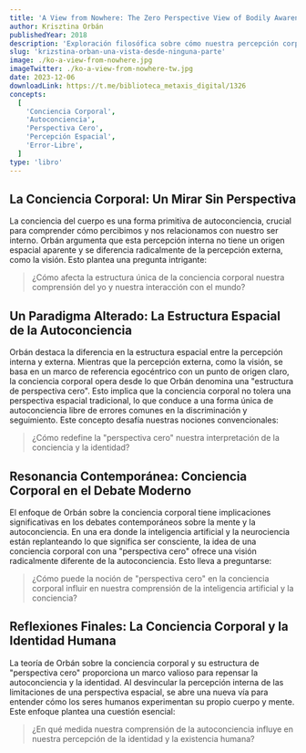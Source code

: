 ```yaml
---
title: 'A View from Nowhere: The Zero Perspective View of Bodily Awareness'
author: Krisztina Orbán
publishedYear: 2018
description: 'Exploración filosófica sobre cómo nuestra percepción corporal interna, libre de errores comunes en la percepción externa, define nuestra autoconciencia y comprensión del yo.'
slug: 'krizstina-orban-una-vista-desde-ninguna-parte'
image: ./ko-a-view-from-nowhere.jpg
imageTwitter: ./ko-a-view-from-nowhere-tw.jpg
date: 2023-12-06
downloadLink: https://t.me/biblioteca_metaxis_digital/1326
concepts:
  [
    'Conciencia Corporal',
    'Autoconciencia',
    'Perspectiva Cero',
    'Percepción Espacial',
    'Error-Libre',
  ]
type: 'libro'
---
```


## La Conciencia Corporal: Un Mirar Sin Perspectiva

La conciencia del cuerpo es una forma primitiva de autoconciencia, crucial para comprender cómo percibimos y nos relacionamos con nuestro ser interno. Orbán argumenta que esta percepción interna no tiene un origen espacial aparente y se diferencia radicalmente de la percepción externa, como la visión. Esto plantea una pregunta intrigante:

> ¿Cómo afecta la estructura única de la conciencia corporal nuestra comprensión del yo y nuestra interacción con el mundo?

## Un Paradigma Alterado: La Estructura Espacial de la Autoconciencia

Orbán destaca la diferencia en la estructura espacial entre la percepción interna y externa. Mientras que la percepción externa, como la visión, se basa en un marco de referencia egocéntrico con un punto de origen claro, la conciencia corporal opera desde lo que Orbán denomina una "estructura de perspectiva cero". Esto implica que la conciencia corporal no tolera una perspectiva espacial tradicional, lo que conduce a una forma única de autoconciencia libre de errores comunes en la discriminación y seguimiento. Este concepto desafía nuestras nociones convencionales:

> ¿Cómo redefine la "perspectiva cero" nuestra interpretación de la conciencia y la identidad?

## Resonancia Contemporánea: Conciencia Corporal en el Debate Moderno

El enfoque de Orbán sobre la conciencia corporal tiene implicaciones significativas en los debates contemporáneos sobre la mente y la autoconciencia. En una era donde la inteligencia artificial y la neurociencia están replanteando lo que significa ser consciente, la idea de una conciencia corporal con una "perspectiva cero" ofrece una visión radicalmente diferente de la autoconciencia. Esto lleva a preguntarse:

> ¿Cómo puede la noción de "perspectiva cero" en la conciencia corporal influir en nuestra comprensión de la inteligencia artificial y la conciencia?

## Reflexiones Finales: La Conciencia Corporal y la Identidad Humana

La teoría de Orbán sobre la conciencia corporal y su estructura de "perspectiva cero" proporciona un marco valioso para repensar la autoconciencia y la identidad. Al desvincular la percepción interna de las limitaciones de una perspectiva espacial, se abre una nueva vía para entender cómo los seres humanos experimentan su propio cuerpo y mente. Este enfoque plantea una cuestión esencial:

> ¿En qué medida nuestra comprensión de la autoconciencia influye en nuestra percepción de la identidad y la existencia humana?
